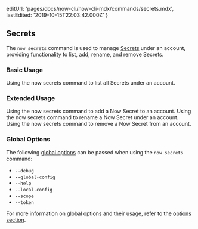 
  editUrl: 'pages/docs/now-cli/now-cli-mdx/commands/secrets.mdx',
  lastEdited: '2019-10-15T22:03:42.000Z'
}

## Secrets

The `now secrets` command is used to manage [<ProductNameShort /> Secrets](/docs/v2/serverless-functions/env-and-secrets/#adding-secrets) under an account, providing functionality to list, add, rename, and remove Secrets.

### Basic Usage

<Snippet dark text="now secrets list" />
<Caption>Using the <InlineCode>now secrets</InlineCode> command to list all <ProductNameShort /> Secrets under an account.</Caption>

### Extended Usage

<Snippet dark text="now secrets add [secret-name] [secret-value]" />
<Caption>Using the <InlineCode>now secrets</InlineCode> command to add a Now Secret to an account.</Caption>

<Snippet dark text="now secrets rename [old-name] [new-name]" />
<Caption>Using the <InlineCode>now secrets</InlineCode> command to rename a Now Secret under an account.</Caption>

<Snippet dark text="now secrets remove [secret-name]" />
<Caption>Using the <InlineCode>now secrets</InlineCode> command to remove a Now Secret from an account.</Caption>

### Global Options

The following [global options](#options) can be passed when using the `now secrets` command:

- `--debug`
- `--global-config`
- `--help`
- `--local-config`
- `--scope`
- `--token`

For more information on global options and their usage, refer to the [options section](#options).
